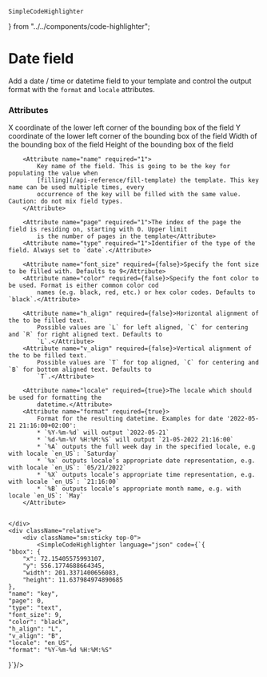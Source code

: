     SimpleCodeHighlighter
} from "../../components/code-highlighter";


# Date field

Add a date / time or datetime field to your template and control the output format with the `format` and `locale` attributes.

### Attributes
<Grid>
    <div>
        <Attribute name="bbox.x" required="1">
            X coordinate of the lower left corner of the bounding box of the field
        </Attribute>
        <Attribute name="bbox.y" required="1">
            Y coordinate of the lower left corner of the bounding box of the field
        </Attribute>
        <Attribute name="bbox.width" required="1">
            Width of the bounding box of the field
        </Attribute>
        <Attribute name="bbox.height" required="1">
            Height of the bounding box of the field
        </Attribute>

        <Attribute name="name" required="1">
            Key name of the field. This is going to be the key for populating the value when
            [filling](/api-reference/fill-template) the template. This key name can be used multiple times, every
            occurrence of the key will be filled with the same value. Caution: do not mix field types.
        </Attribute>

        <Attribute name="page" required="1">The index of the page the field is residing on, starting with 0. Upper limit
            is the number of pages in the template</Attribute>
        <Attribute name="type" required="1">Identifier of the type of the field. Always set to `date`.</Attribute>

        <Attribute name="font_size" required={false}>Specify the font size to be filled with. Defaults to 9</Attribute>
        <Attribute name="color" required={false}>Specify the font color to be used. Format is either common color cod
            names (e.g. black, red, etc.) or hex color codes. Defaults to `black`.</Attribute>

        <Attribute name="h_align" required={false}>Horizontal alignment of the to be filled text.
            Possible values are `L` for left aligned, `C` for centering and `R` for right aligned text. Defaults to
            `L`.</Attribute>
        <Attribute name="v_align" required={false}>Vertical alignment of the to be filled text.
            Possible values are `T` for top aligned, `C` for centering and `B` for bottom aligned text. Defaults to
            `T`.</Attribute>

        <Attribute name="locale" required={true}>The locale which should be used for formatting the
            datetime.</Attribute>
        <Attribute name="format" required={true}>
            Format for the resulting datetime. Examples for date '2022-05-21 21:16:00+02:00':
            * `%Y-%m-%d` will output `2022-05-21`
            * `%d-%m-%Y %H:%M:%S` will output `21-05-2022 21:16:00`
            * `%A` outputs the full week day in the specified locale, e.g with locale `en_US`: `Saturday`
            * `%x` outputs locale’s appropriate date representation, e.g. with locale `en_US`: `05/21/2022`
            * `%X` outputs locale’s appropriate time representation, e.g. with locale `en_US`: `21:16:00`
            * `%B` outputs locale’s appropriate month name, e.g. with locale `en_US`: `May`
        </Attribute>


    </div>
    <div className="relative">
        <div className="sm:sticky top-0">
            <SimpleCodeHighlighter language="json" code={`{
    "bbox": {
        "x": 72.15405575993107,
        "y": 556.1774688664345,
        "width": 201.3371400656083,
        "height": 11.637984974890685
    },
    "name": "key",
    "page": 0,
    "type": "text",
    "font_size": 9,
    "color": "black",
    "h_align": "L",
    "v_align": "B",
    "locale": "en_US",
    "format": "%Y-%m-%d %H:%M:%S"
}`}/>
        </div>
    </div>
</Grid>

